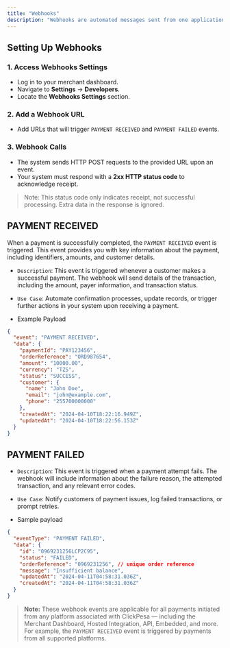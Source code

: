 ```yaml
---
title: "Webhooks"
description: "Webhooks are automated messages sent from one application to another when a specific event occurs. In the context of ClickPesa, webhooks notify you in real-time about important events for payments."
---
```


## Setting Up Webhooks

### 1. Access Webhooks Settings

- Log in to your merchant dashboard.
- Navigate to **Settings** -> **Developers**.
- Locate the **Webhooks Settings** section.

### 2. Add a Webhook URL

- Add URLs that will trigger `PAYMENT RECEIVED` and `PAYMENT FAILED` events.

### 3. Webhook Calls

- The system sends HTTP POST requests to the provided URL upon an event.
- Your system must respond with a **2xx HTTP status code** to acknowledge receipt.

> Note: This status code only indicates receipt, not successful processing. Extra data in the response is ignored.

## PAYMENT RECEIVED

When a payment is successfully completed, the `PAYMENT RECEIVED` event is triggered. This event provides you with key information about the payment, including identifiers, amounts, and customer details.

- `Description`: This event is triggered whenever a customer makes a successful payment. The webhook will send details of the transaction, including the amount, payer information, and transaction status.

- `Use Case`: Automate confirmation processes, update records, or trigger further actions in your system upon receiving a payment.

- Example Payload

```json
{
  "event": "PAYMENT RECEIVED",
  "data": {
    "paymentId": "PAY123456",
    "orderReference": "ORD987654",
    "amount": "10000.00",
    "currency": "TZS",
    "status": "SUCCESS",
    "customer": {
      "name": "John Doe",
      "email": "john@example.com",
      "phone": "255700000000"
    },
    "createdAt": "2024-04-10T18:22:16.949Z",
    "updatedAt": "2024-04-10T18:22:56.153Z"
  }
}
```

## PAYMENT FAILED

- `Description`: This event is triggered when a payment attempt fails. The webhook will include information about the failure reason, the attempted transaction, and any relevant error codes.

- `Use Case`: Notify customers of payment issues, log failed transactions, or prompt retries.

- Sample payload

```json
{
  "eventType": "PAYMENT FAILED",
  "data": {
    "id": "0969231256LCP2C95",
    "status": "FAILED",
    "orderReference": "0969231256", // unique order reference
    "message": "Insufficient balance",
    "updatedAt": "2024-04-11T04:58:31.036Z",
    "createdAt": "2024-04-11T04:58:31.036Z"
  }
}
```

> **Note:** These webhook events are applicable for all payments initiated from any platform associated with ClickPesa — including the Merchant Dashboard, Hosted Integration, API, Embedded, and more. For example, the `PAYMENT RECEIVED` event is triggered by payments from all supported platforms.
